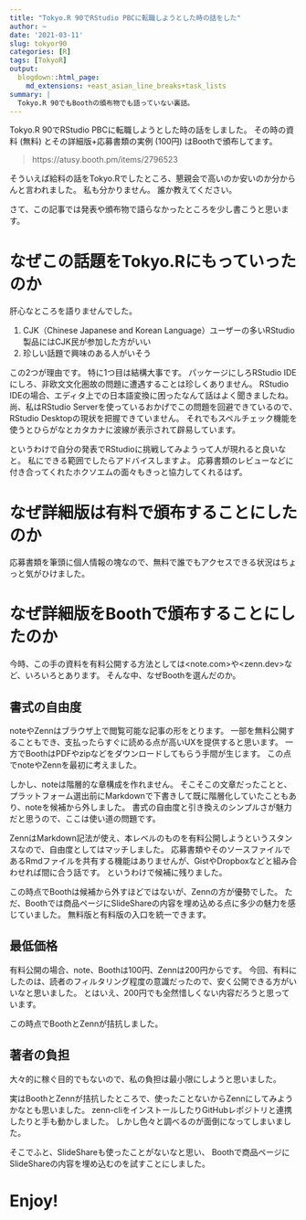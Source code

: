 ```yaml
---
title: "Tokyo.R 90でRStudio PBCに転職しようとした時の話をした"
author: ~
date: '2021-03-11'
slug: tokyor90
categories: [R]
tags: [TokyoR]
output:
  blogdown::html_page:
    md_extensions: +east_asian_line_breaks+task_lists
summary: |
  Tokyo.R 90でもBoothの頒布物でも語っていない裏話。
---
```


Tokyo.R 90でRStudio PBCに転職しようとした時の話をしました。
その時の資料 (無料) とその詳細版+応募書類の実例 (100円) はBoothで頒布してます。

> https://atusy.booth.pm/items/2796523

そういえば給料の話をTokyo.Rでしたところ、懇親会で高いのか安いのか分からんと言われました。
私も分かりません。
誰か教えてください。

さて、この記事では発表や頒布物で語らなかったところを少し書こうと思います。

# なぜこの話題をTokyo.Rにもっていったのか

肝心なところを語りませんでした。

1. CJK（Chinese Japanese and Korean Language）ユーザーの多いRStudio製品にはCJK民が参加した方がいい
1. 珍しい話題で興味のある人がいそう

この2つが理由です。
特に1つ目は結構大事です。
パッケージにしろRStudio IDEにしろ、非欧文文化圏故の問題に遭遇することは珍しくありません。
RStudio IDEの場合、エディタ上での日本語変換に困ったなんて話はよく聞きましたね。
尚、私はRStudio Serverを使っているおかげでこの問題を回避できているので、RStudio Desktopの現状を把握できていません。
それでもスペルチェック機能を使うとひらがなとカタカナに波線が表示されて辟易しています。

というわけで自分の発表でRStudioに挑戦してみようって人が現れると良いなと。
私にできる範囲でしたらアドバイスしますよ。
応募書類のレビューなどに付き合ってくれたホクソエムの面々もきっと協力してくれるはず。

# なぜ詳細版は有料で頒布することにしたのか

応募書類を筆頭に個人情報の塊なので、無料で誰でもアクセスできる状況はちょっと気がひけました。

# なぜ詳細版をBoothで頒布することにしたのか

今時、この手の資料を有料公開する方法としては<note.com>や<zenn.dev>など、いろいろとあります。
そんな中、なぜBoothを選んだのか。

## 書式の自由度

noteやZennはブラウザ上で閲覧可能な記事の形をとります。
一部を無料公開することもでき、支払ったらすぐに読める点が高いUXを提供すると思います。
一方でBoothはPDFやzipなどをダウンロードしてもらう手間が生じます。
この点でnoteやZennを最初に考えました。

しかし、noteは階層的な章構成を作れません。
そこそこの文章だったことと、プラットフォーム選出前にMarkdownで下書きして既に階層化していたこともあり、noteを候補から外しました。
書式の自由度と引き換えのシンプルさが魅力だと思うので、ここは使い道の問題です。

ZennはMarkdown記法が使え、本レベルのものを有料公開しようというスタンスなので、自由度としてはマッチしました。
応募書類やそのソースファイルであるRmdファイルを共有する機能はありませんが、GistやDropboxなどと組み合わせれば間に合う話です。
というわけで候補に残りました。

この時点でBoothは候補から外すほどではないが、Zennの方が優勢でした。
ただ、Boothでは商品ページにSlideShareの内容を埋め込める点に多少の魅力を感じていました。
無料版と有料版の入口を統一できます。

## 最低価格

有料公開の場合、note、Boothは100円、Zennは200円からです。
今回、有料にしたのは、読者のフィルタリング程度の意識だったので、安く公開できる方がいいなと思いました。
とはいえ、200円でも全然惜しくない内容だろうと思っています。

この時点でBoothとZennが拮抗しました。

## 著者の負担

大々的に稼ぐ目的でもないので、私の負担は最小限にしようと思いました。

実はBoothとZennが拮抗したところで、使ったことないからZennにしてみようかなとも思いました。
zenn-cliをインストールしたりGitHubレポジトリと連携したりと手も動かしました。
しかし色々と調べるのが面倒になってしまいました。

そこでふと、SlideShareも使ったことがないなと思い、
Boothで商品ページにSlideShareの内容を埋め込むのを試すことにしました。

# Enjoy!
